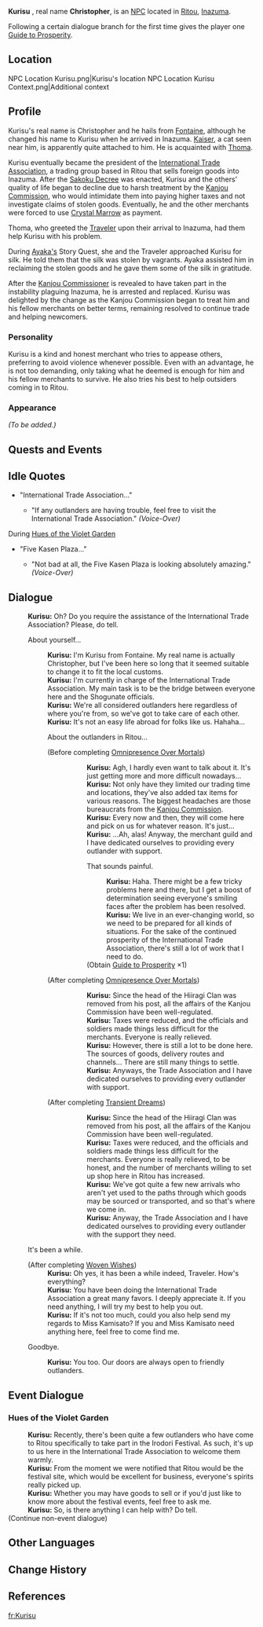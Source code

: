 {{Meta
<!-- REMOVE THIS TEMPLATE AFTER ADDING MISSING INFO -->
|missing_NPC_profile  = yes
}}
{{Character Infobox
|type             = NPC
|image            = NPC Kurisu.png
|realname         = Christopher
|region           = Inazuma
|region2          = Fontaine
|affiliation      = International Trade Association
|title            = President of the International Trade Association
|voiceEN          = [[imdb:nm8448073|Brian Timothy Anderson]]<ref>Twitter: [https://twitter.com/briantanderson/status/1418344430050807808 EN VA Self Announcement]</ref>
|voiceCN          = 
|voiceJP          = 
|dialoguereward   = {{Card|Guide to Prosperity|1}}
}}
'''Kurisu''' {{Lang|ja=久利須}}, real name '''Christopher''', is an [[NPC]] located in [[Ritou]], [[Inazuma]].

Following a certain dialogue branch for the first time gives the player one [[Guide to Prosperity]].

==Location==
<gallery hideaddbutton="true" captionalign="center">
NPC Location Kurisu.png|Kurisu's location
NPC Location Kurisu Context.png|Additional context
</gallery>

==Profile==
<!-- detailed story/lore information goes here -->
Kurisu's real name is Christopher and he hails from [[Fontaine]], although he changed his name to Kurisu when he arrived in Inazuma. [[Kaiser]], a cat seen near him, is apparently quite attached to him. He is acquainted with [[Thoma]].

Kurisu eventually became the president of the [[International Trade Association]], a trading group based in Ritou that sells foreign goods into Inazuma. After the [[Sakoku Decree]] was enacted, Kurisu and the others' quality of life began to decline due to harsh treatment by the [[Kanjou Commission]], who would intimidate them into paying higher taxes and not investigate claims of stolen goods. Eventually, he and the other merchants were forced to use [[Crystal Marrow]] as payment.

Thoma, who greeted the [[Traveler]] upon their arrival to Inazuma, had them help Kurisu with his problem.

During [[Kamisato Ayaka|Ayaka's]] Story Quest, she and the Traveler approached Kurisu for silk. He told them that the silk was stolen by vagrants. Ayaka assisted him in reclaiming the stolen goods and he gave them some of the silk in gratitude.

After the [[Hiiragi Shinsuke|Kanjou Commissioner]] is revealed to have taken part in the instability plaguing Inazuma, he is arrested and replaced. Kurisu was delighted by the change as the Kanjou Commission began to treat him and his fellow merchants on better terms, remaining resolved to continue trade and helping newcomers.

===Personality===
Kurisu is a kind and honest merchant who tries to appease others, preferring to avoid violence whenever possible. Even with an advantage, he is not too demanding, only taking what he deemed is enough for him and his fellow merchants to survive. He also tries his best to help outsiders coming in to Ritou.

===Appearance===
''(To be added.)''

==Quests and Events==
{{Quest Appearances}}

==Idle Quotes==
* "International Trade Association..."
**{{A|VO Kurisu 01.ogg}} "If any outlanders are having trouble, feel free to visit the International Trade Association." ''(Voice-Over)''

;During [[Hues of the Violet Garden]]
* "Five Kasen Plaza..."
** {{A|VO Kurisu 01 (Irodori).ogg}} "Not bad at all, the Five Kasen Plaza is looking absolutely amazing." ''(Voice-Over)''

==Dialogue==
{{Dialogue start}}
:'''Kurisu:''' Oh? Do you require the assistance of the International Trade Association? Please, do tell.
:{{DIcon}} About yourself...
::'''Kurisu:''' I'm Kurisu from Fontaine. My real name is actually Christopher, but I've been here so long that it seemed suitable to change it to fit the local customs.
::'''Kurisu:''' I'm currently in charge of the International Trade Association. My main task is to be the bridge between everyone here and the Shogunate officials.
::'''Kurisu:''' We're all considered outlanders here regardless of where you're from, so we've got to take care of each other.
::'''Kurisu:''' It's not an easy life abroad for folks like us. Hahaha...
::{{DIcon}} About the outlanders in Ritou...
::;(Before completing [[Omnipresence Over Mortals]])
::::'''Kurisu:''' Agh, I hardly even want to talk about it. It's just getting more and more difficult nowadays...
::::'''Kurisu:''' Not only have they limited our trading time and locations, they've also added tax items for various reasons. The biggest headaches are those bureaucrats from the [[Kanjou Commission]].
::::'''Kurisu:''' Every now and then, they will come here and pick on us for whatever reason. It's just...
::::'''Kurisu:''' ...Ah, alas! Anyway, the merchant guild and I have dedicated ourselves to providing every outlander with support.
::::{{DIcon|Reward}} That sounds painful.
:::::'''Kurisu:''' Haha. There might be a few tricky problems here and there, but I get a boost of determination seeing everyone's smiling faces after the problem has been resolved.
:::::'''Kurisu:''' We live in an ever-changing world, so we need to be prepared for all kinds of situations. For the sake of the continued prosperity of the International Trade Association, there's still a lot of work that I need to do.
::::;(Obtain [[Guide to Prosperity]] ×1)
::;(After completing [[Omnipresence Over Mortals]])
::::'''Kurisu:''' Since the head of the Hiiragi Clan was removed from his post, all the affairs of the Kanjou Commission have been well-regulated.
::::'''Kurisu:''' Taxes were reduced, and the officials and soldiers made things less difficult for the merchants. Everyone is really relieved.
::::'''Kurisu:''' However, there is still a lot to be done here. The sources of goods, delivery routes and channels... There are still many things to settle.
::::'''Kurisu:''' Anyways, the Trade Association and I have dedicated ourselves to providing every outlander with support.
::;(After completing [[Transient Dreams]])
::::'''Kurisu:''' Since the head of the Hiiragi Clan was removed from his post, all the affairs of the Kanjou Commission have been well-regulated.
::::'''Kurisu:''' Taxes were reduced, and the officials and soldiers made things less difficult for the merchants. Everyone is really relieved, to be honest, and the number of merchants willing to set up shop here in Ritou has increased.
::::'''Kurisu:''' We've got quite a few new arrivals who aren't yet used to the paths through which goods may be sourced or transported, and so that's where we come in.
::::'''Kurisu:''' Anyway, the Trade Association and I have dedicated ourselves to providing every outlander with the support they need.
:{{DIcon}} It's been a while.
:;(After completing [[Woven Wishes]])
::'''Kurisu:''' Oh yes, it has been a while indeed, Traveler. How's everything?
::'''Kurisu:''' You have been doing the International Trade Association a great many favors. I deeply appreciate it. If you need anything, I will try my best to help you out.
::'''Kurisu:''' If it's not too much, could you also help send my regards to Miss Kamisato? If you and Miss Kamisato need anything here, feel free to come find me.
:{{DIcon}} Goodbye.
::'''Kurisu:''' You too. Our doors are always open to friendly outlanders.
{{Dialogue end}}

==Event Dialogue==
===Hues of the Violet Garden===
{{Dialogue start}}
:'''Kurisu:''' Recently, there's been quite a few outlanders who have come to Ritou specifically to take part in the Irodori Festival. As such, it's up to us here in the International Trade Association to welcome them warmly.
:'''Kurisu:''' From the moment we were notified that Ritou would be the festival site, which would be excellent for business, everyone's spirits really picked up.
:'''Kurisu:''' Whether you may have goods to sell or if you'd just like to know more about the festival events, feel free to ask me.
:'''Kurisu:''' So, is there anything I can help with? Do tell.
;(Continue non-event dialogue)
{{Dialogue end}}

==Other Languages==
{{Other Languages|default_hidden = 1
|en      = Kurisu
|zhs     = 久利须
|zhs_rm  = Jiǔlìxū
|zht     = 久利須
|zht_rm  = Jiǔlìxū
|ja      = 久利須
|ja_rm   = Kurisu
|ko      = 쿠리스
|ko_rm   = Kuriseu
|es      = Kurisu
|fr      = Kurisu
|ru      = Курису
|th      = Kurisu
|vi      = Kurisu
|de      = Kurisu
|id      = Kurisu
|pt      = Kurisu
}}

==Change History==
{{Change History|2.0}}

==References==
{{Reflist}}

[[fr:Kurisu]]